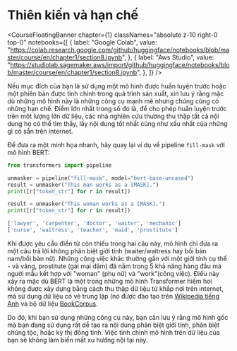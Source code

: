 # Thiên kiến và hạn chế

<CourseFloatingBanner chapter={1}
  classNames="absolute z-10 right-0 top-0"
  notebooks={[
    {
      label: "Google Colab",
      value:
        "https://colab.research.google.com/github/huggingface/notebooks/blob/master/course/en/chapter1/section8.ipynb",
    },
    {
      label: "Aws Studio",
      value:
        "https://studiolab.sagemaker.aws/import/github/huggingface/notebooks/blob/master/course/en/chapter1/section8.ipynb",
    },
  ]}
/>

Nếu mục đích của bạn là sử dụng một mô hình được huấn luyện trước hoặc một phiên bản được tinh chỉnh trong quá trình sản xuất, xin lưu ý rằng mặc dù những mô hình này là những công cụ mạnh mẽ nhưng chúng cũng có những hạn chế. Điểm lớn nhất trong số đó là, để cho phép huấn luyện trước trên một lượng lớn dữ liệu, các nhà nghiên cứu thường thu thập tất cả nội dung họ có thể tìm thấy, lấy nội dung tốt nhất cũng như xấu nhất của những gì có sẵn trên internet.

Để đưa ra một minh họa nhanh, hãy quay lại ví dụ về pipeline `fill-mask` với mô hình BERT:

```python
from transformers import pipeline

unmasker = pipeline("fill-mask", model="bert-base-uncased")
result = unmasker("This man works as a [MASK].")
print([r["token_str"] for r in result])

result = unmasker("This woman works as a [MASK].")
print([r["token_str"] for r in result])
```

```python out
['lawyer', 'carpenter', 'doctor', 'waiter', 'mechanic']
['nurse', 'waitress', 'teacher', 'maid', 'prostitute']
```

Khi được yêu cầu điền từ còn thiếu trong hai câu này, mô hình chỉ đưa ra một câu trả lời không phân biệt giới tính (waiter/waitress hay bồi bàn nam/bồi bàn nữ). Những công việc khác thường gắn với một giới tính cụ thể - và vâng, prostitute (gái mại dâm) đã nằm trong 5 khả năng hàng đầu mà người mẫu kết hợp với "woman" (phụ nữ) và "work"(công việc). Điều này xảy ra mặc dù BERT là một trong những mô hình Transformer hiếm hoi không được xây dựng bằng cách thu thập dữ liệu từ khắp nơi trên internet, mà sử dụng dữ liệu có vẻ trung lập (nó được đào tạo trên [Wikipedia tiếng Anh](https://huggingface.co/datasets/wikipedia) và bộ dữ liệu [BookCorpus](https://huggingface.co/datasets/bookcorpus).

Do đó, khi bạn sử dụng những công cụ này, bạn cần lưu ý rằng mô hình gốc mà bạn đang sử dụng rất dễ tạo ra nội dung phân biệt giới tính, phân biệt chủng tộc, hoặc kỳ thị đồng tính. Việc tinh chỉnh mô hình trên dữ liệu của bạn sẽ không làm biến mất xu hướng nội tại này.
